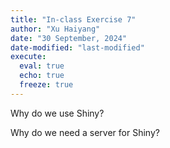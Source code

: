 ```yaml
---
title: "In-class Exercise 7"
author: "Xu Haiyang"
date: "30 September, 2024" 
date-modified: "last-modified"
execute: 
  eval: true
  echo: true
  freeze: true
---
```


Why do we use Shiny?

Why do we need a server for Shiny?

